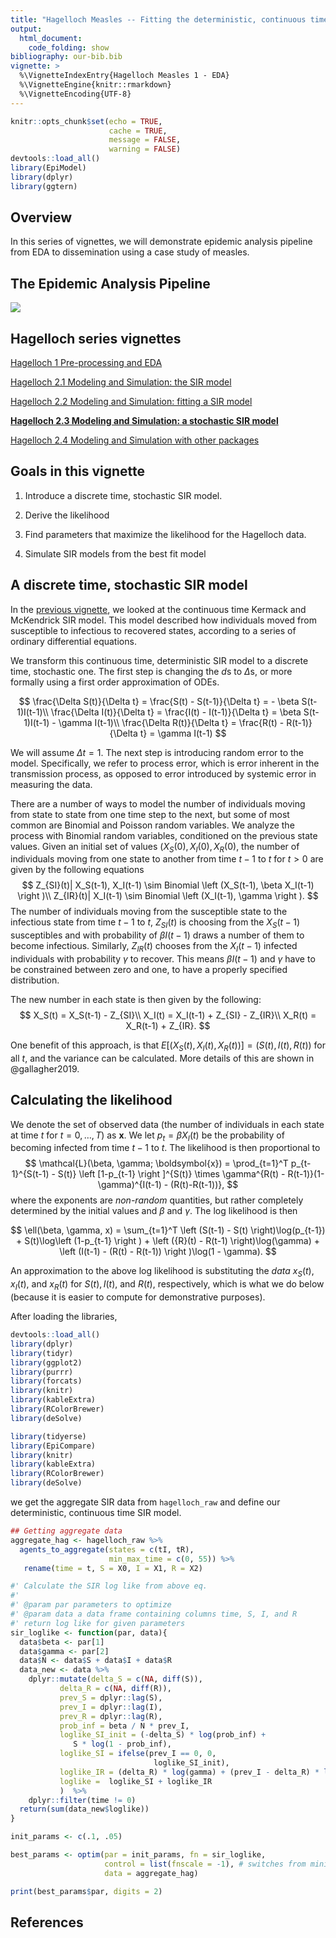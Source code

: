```yaml
---
title: "Hagelloch Measles -- Fitting the deterministic, continuous time SIR model"
output: 
  html_document:
    code_folding: show
bibliography: our-bib.bib
vignette: >
  %\VignetteIndexEntry{Hagelloch Measles 1 - EDA}
  %\VignetteEngine{knitr::rmarkdown}
  %\VignetteEncoding{UTF-8}
---
```


```r
knitr::opts_chunk$set(echo = TRUE,
                      cache = TRUE,
                      message = FALSE,
                      warning = FALSE)
devtools::load_all()
library(EpiModel)
library(dplyr)
library(ggtern)
```


## Overview

In this series of vignettes, we will demonstrate epidemic analysis pipeline from EDA to dissemination using a case study of measles.

## The Epidemic Analysis Pipeline

![](images/pipeline1.png)

## Hagelloch series vignettes

[Hagelloch 1 Pre-processing and EDA](hagelloch-eda.html)

[Hagelloch 2.1 Modeling and Simulation: the SIR model](hagelloch-mods.html)

[Hagelloch 2.2 Modeling and Simulation: fitting a SIR model](hagelloch-sir-fit.html)

**[Hagelloch 2.3 Modeling and Simulation: a stochastic SIR model](hagelloch-sir-stochastic.html)**

[Hagelloch 2.4 Modeling and Simulation with other packages](hagelloch-other-mods.html)

## Goals in this vignette

1. Introduce a discrete time, stochastic SIR model.

2. Derive the likelihood

3. Find parameters that maximize the likelihood for the Hagelloch data.

4. Simulate SIR models from the best fit model

## A discrete time, stochastic SIR model

In the [previous vignette](hagelloch-sir-fit.html), we looked at the continuous time Kermack and McKendrick SIR model.  This model described how individuals moved from susceptible to infectious to recovered states, according to a series of ordinary differential equations.

We transform this continuous time, deterministic SIR model to a discrete time, stochastic one.  The first step is changing the $d$s to $\Delta$s, or more formally using a first order approximation of ODEs.

$$
\frac{\Delta S(t)}{\Delta t} = \frac{S(t) - S(t-1)}{\Delta t} = - \beta S(t-1)I(t-1)\\
\frac{\Delta I(t)}{\Delta t} = \frac{I(t) - I(t-1)}{\Delta t} =  \beta S(t-1)I(t-1) - \gamma I(t-1)\\
\frac{\Delta R(t)}{\Delta t} = \frac{R(t) - R(t-1)}{\Delta t} = \gamma I(t-1)
$$

We will assume $\Delta t = 1$.  The next step is introducing random error to the model.  Specifically, we refer to process error, which is error inherent in the transmission process, as opposed to error introduced by systemic error in measuring the data.

There are a number of ways to model the number of individuals moving from state to state from one time step to the next, but some of most common are Binomial and Poisson random variables.  We analyze the process with Binomial random variables, conditioned on the previous state values.  Given an initial set of values $(X_S(0), X_I(0), X_R(0)$, the number of individuals moving from one state to another from time $t-1$ to $t$ for $t >0$ are given by the following equations
$$
Z_{SI}(t)| X_S(t-1), X_I(t-1) \sim Binomial \left (X_S(t-1), \beta X_I(t-1) \right )\\
Z_{IR}(t)|  X_I(t-1) \sim Binomial \left (X_I(t-1), \gamma \right ).
$$
The number of individuals moving from the susceptible state to the infectious state from time $t-1$ to $t$, $Z_{SI}(t)$ is choosing from the $X_S(t-1)$ susceptibles and with probability of $\beta I(t-1)$ draws a number of them to become infectious.  Similarly, $Z_{IR}(t)$ chooses from the $X_I(t-1)$ infected individuals with probability $\gamma$ to recover.  This means $\beta I(t-1)$ and $\gamma$ have to be constrained between zero and one, to have a properly specified distribution.

The new number in each state is then given by the following:
$$
X_S(t) = X_S(t-1) - Z_{SI}\\
X_I(t) = X_I(t-1) + Z_{SI} - Z_{IR}\\
X_R(t) = X_R(t-1) + Z_{IR}.
$$

One benefit of this approach, is that $E[(X_S(t), X_I(t), X_R(t))] = (S(t), I(t), R(t))$ for all $t$, and the variance can be calculated.  More details of this are shown in @gallagher2019.

## Calculating the likelihood

We denote the set of observed data (the number of individuals in each state at time $t$ for $t=0, \dots, T$) as $\boldsymbol{x}$. We let $p_t = \beta X_I(t)$ be the probability of becoming infected from time $t-1$ to $t$.  The likelihood is then proportional to
$$
\mathcal{L}(\beta, \gamma; \boldsymbol{x}) = \prod_{t=1}^T p_{t-1}^{S(t-1) - S(t)} \left [1-p_{t-1} \right ]^{S(t)} \times \gamma^{R(t) - R(t-1)}(1-\gamma)^{I(t-1) - (R(t)-R(t-1))},
$$
where the exponents are *non-random* quantities, but rather completely determined by the initial values and $\beta$ and $\gamma$. The log likelihood is then

$$
\ell(\beta, \gamma, x) = \sum_{t=1}^T \left (S(t-1) - S(t) \right)\log(p_{t-1}) + S(t)\log\left (1-p_{t-1} \right )  + \left ({R}(t) - R(t-1) \right)\log(\gamma)  + \left (I(t-1) - (R(t) - R(t-1)) \right )\log(1 - \gamma).
$$

An approximation to the above log likelihood is substituting the *data* $x_S(t)$, $x_I(t)$, and $x_R(t)$ for $S(t), I(t)$, and $R(t)$, respectively, which is what we do below (because it is easier to compute for demonstrative purposes).


After loading the libraries,

```r
devtools::load_all()
library(dplyr)
library(tidyr)
library(ggplot2)
library(purrr)
library(forcats)
library(knitr)
library(kableExtra)
library(RColorBrewer)
library(deSolve)
```

```r
library(tidyerse)
library(EpiCompare)
library(knitr)
library(kableExtra)
library(RColorBrewer)
library(deSolve)
```
we get the aggregate SIR data from `hagelloch_raw` and define our deterministic, continuous time SIR model.




```r
## Getting aggregate data
aggregate_hag <- hagelloch_raw %>% 
  agents_to_aggregate(states = c(tI, tR),
                      min_max_time = c(0, 55)) %>%
   rename(time = t, S = X0, I = X1, R = X2)
```




```r

#' Calculate the SIR log like from above eq.
#' 
#' @param par parameters to optimize
#' @param data a data frame containing columns time, S, I, and R
#' return log like for given parameters
sir_loglike <- function(par, data){
  data$beta <- par[1]
  data$gamma <- par[2]
  data$N <- data$S + data$I + data$R
  data_new <- data %>%
    dplyr::mutate(delta_S = c(NA, diff(S)),
           delta_R = c(NA, diff(R)),
           prev_S = dplyr::lag(S), 
           prev_I = dplyr::lag(I),
           prev_R = dplyr::lag(R),
           prob_inf = beta / N * prev_I,
           loglike_SI_init = (-delta_S) * log(prob_inf) + 
              S * log(1 - prob_inf),
           loglike_SI = ifelse(prev_I == 0, 0, 
                                loglike_SI_init),
           loglike_IR = (delta_R) * log(gamma) + (prev_I - delta_R) * log(1 - gamma),
           loglike =  loglike_SI + loglike_IR
           )  %>%
    dplyr::filter(time != 0)
  return(sum(data_new$loglike))
}


```


```r
init_params <- c(.1, .05)

best_params <- optim(par = init_params, fn = sir_loglike,
                     control = list(fnscale = -1), # switches from minimizing function to maximizing it
                     data = aggregate_hag)

print(best_params$par, digits = 2)

```
## References